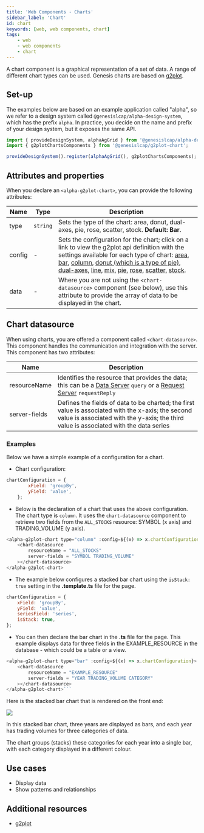 ```yaml
---
title: 'Web Components - Charts'
sidebar_label: 'Chart'
id: chart
keywords: [web, web components, chart]
tags:
    - web
    - web components
    - chart
---
```


A chart component is a graphical representation of a set of data. A range of different chart types can be used. Genesis charts are based on [g2plot](https://g2plot.antv.antgroup.com/en/).

## Set-up

The examples below are based on an example application called "alpha", so we refer to a design system called `@genesislcap/alpha-design-system`, which has the prefix `alpha`. In practice, you decide on the name and prefix of your design system, but it exposes the same API.

```ts
import { provideDesignSystem, alphaAgGrid } from '@genesislcap/alpha-design-system';
import { g2plotChartsComponents } from '@genesislcap/g2plot-chart';

provideDesignSystem().register(alphaAgGrid(), g2plotChartsComponents);
```

## Attributes and properties

When you declare an `<alpha-g2plot-chart>`, you can provide the following attributes:

| Name            | Type      | Description                                                                                                                                                                                                                                                                                                                                                                                                                                                                                                                                                                                                                                                                                                                                                                                                                                                    |
|-----------------|-----------|----------------------------------------------------------------------------------------------------------------------------------------------------------------------------------------------------------------------------------------------------------------------------------------------------------------------------------------------------------------------------------------------------------------------------------------------------------------------------------------------------------------------------------------------------------------------------------------------------------------------------------------------------------------------------------------------------------------------------------------------------------------------------------------------------------------------------------------------------------------|
| type            | `string`  | Sets the type of the chart: area, donut, dual-axes, pie, rose, scatter, stock. **Default: Bar**.                                                                                                                                                                                                                                                                                                                                                                                                                                                                                                                                                                                                                                                                                                                                                               |
| config          | - | Sets the configuration for the chart; click on a link to view the g2plot api definition with the settings available for each type of chart: [area](https://g2plot.antv.antgroup.com/en/api/plots/area), [bar](https://g2plot.antv.antgroup.com/en/api/plots/bar), [column](https://g2plot.antv.antgroup.com/en/api/plots/column), [donut (which is a type of pie)](https://g2plot.antv.antgroup.com/en/examples/pie/donut/#basic), [dual-axes](https://g2plot.antv.antgroup.com/en/api/plots/dual-axes), [line](https://g2plot.antv.antgroup.com/en/api/plots/line), [mix](https://g2plot.antv.antgroup.com/en/api/advanced-plots/mix), [pie](https://g2plot.antv.antgroup.com/en/api/plots/pie), [rose](https://g2plot.antv.antgroup.com/en/api/plots/rose), [scatter](https://g2plot.antv.antgroup.com/en/api/plots/scatter), [stock](https://g2plot.antv.antgroup.com/en/api/plots/stock). |
| data            | - | Where you are not using the `<chart-datasource>` component (see below), use this attribute to provide the array of data to be displayed in the chart.                                                                                                                                                     |

## Chart datasource

When using charts, you are offered a component called `<chart-datasource>`. This component handles the communication and integration with the server. This component has two attributes:

| Name              | Description                               |
|-------------------|-------------------------------------------|
| resourceName      | Identifies the resource that provides the data; this can be a [Data Server](/server/data-server/introduction/) `query` or a [Request Server](/server/request-server/introduction/) `requestReply`|
| server-fields     | Defines the fields of data to be charted; the first value is associated with the x-axis; the second value is associated with the y-axis; the third value is associated with the data series |

### Examples

Below we have a simple example of a configuration for a chart. 

- Chart configuration:
```javascript title="chart configuration"
chartConfiguration = {
        xField: 'groupBy',
        yField: 'value',
    };
```
- Below is the declaration of a chart that uses the above configuration. The chart type is `column`. It uses the `chart-datasource` component to retrieve two fields from the `ALL_STOCKS` resource: SYMBOL (x axis) and TRADING_VOLUME (y axis).

```javascript title="chart declaration"
<alpha-g2plot-chart type="column" :config=${(x) => x.chartConfiguration}>
    <chart-datasource
        resourceName = "ALL_STOCKS"
        server-fields = "SYMBOL TRADING_VOLUME"
    ></chart-datasource>
</alpha-g2plot-chart>
```
- The example below configures a stacked bar chart using the `isStack: true` setting in the **.template.ts** file for the page. 

```javascript title="chart configuration in .template.ts page"
chartConfiguration = {
    xField: 'groupBy',
    yField: 'value',
    seriesField: 'series',
    isStack: true,
};
```
- You can then declare the bar chart in the **.ts** file for the page. This example displays data for three fields in the EXAMPLE_RESOURCE in the database - which could be a table or a view.

```javascript title="chart declaration in .ts page"
<alpha-g2plot-chart type="bar" :config=${(x) => x.chartConfiguration}>
    <chart-datasource
        resourceName = "EXAMPLE_RESOURCE"
        server-fields = "YEAR TRADING_VOLUME CATEGORY"
    ></chart-datasource>
</alpha-g2plot-chart>```
```

Here is the stacked bar chart that is rendered on the front end:

![](/img/stacked-bar-chart.png)

In this stacked bar chart, three years are displayed as bars, and each year has trading volumes for three categories of data. 

The chart groups (stacks) these categories for each year into a single bar, with each category displayed in a different colour. 

## Use cases

- Display data
- Show patterns and relationships

## Additional resources

- [g2plot](https://g2plot.antv.antgroup.com/en/)
